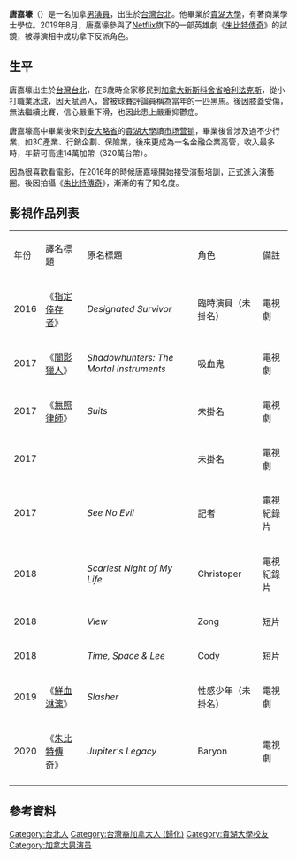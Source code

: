 {{noteTA
|G1=Movie
|G2=TV
}}
{{藝人
| 姓名 = 唐嘉壕
| 類型 = 男演員
| image = Chase_Tang.jpg
| 本名 = 唐嘉壕
| 英文名 = Chase Tang
| 國籍 = {{ROC}}<br>{{CAN}}
| 出生日期 = {{Birth_date_and_age|1988|8|24}}
| 語言 = [[中華民國國語|國語]]、[[英語|英語]]
| 職業 = [[演員|演員]]
| 教育程度 = [[貴湖大學|貴湖大學]] 
| 代表作 = 《[[朱比特傳奇|朱比特傳奇]]》<br/>《[[鮮血淋漓|鮮血淋漓]]》<br/>《[[闇影獵人|闇影獵人]]》 
| 經紀公司 = 
亞洲：[[定閔媒體科技有限公司|定閔媒體科技有限公司]]
| 活躍年代 = 2017年－至今
}}

'''唐嘉壕'''（{{bd|1988年|08月24日||catIdx=P}}）是一名加拿[[男演員|男演員]]，出生於[[台灣|台灣]][[台北|台北]]。他畢業於[[貴湖大學|貴湖大學]]，有著商業學士學位。2019年8月，唐嘉壕參與了[[Netflix|Netflix]]旗下的一部英雄劇《[[朱比特傳奇|朱比特傳奇]]》的試鏡，被導演相中成功拿下反派角色。{{FACT|唐嘉壕目前已經是被好萊塢主流的媒體報導為「好萊塢十大一線亞裔演員之一」。}}

== 生平 ==
唐嘉壕出生於[[台灣|台灣]][[台北|台北]]，在6歲時全家移民到[[加拿大|加拿大]][[新斯科舍省|新斯科舍省]][[哈利法克斯|哈利法克斯]]，從小打職業[[冰球|冰球]]，因天賦過人，曾被球賽評論員稱為當年的一匹黑馬。後因膝蓋受傷，無法繼續比賽，信心嚴重下滑，也因此患上嚴重抑鬱症。

唐嘉壕高中畢業後來到[[安大略省|安大略省]]的[[貴湖大學|貴湖大學]]讀[[市场营销|市场营销]]，畢業後曾涉及過不少行業，如3C產業、行銷企劃、保險業，後來更成為一名金融企業高管，收入最多時，年薪可高達14萬加幣（320萬台幣）。

因為很喜歡看電影，在2016年的時候唐嘉壕開始接受演藝培訓，正式進入演藝圈。後因拍攝《[[朱比特傳奇|朱比特傳奇]]》，漸漸的有了知名度。

== 影視作品列表 ==
{|class="wikitable"
|-style="background:skyblue;color:black;font-weight:bold;text-align:center;"
| 年份 || 譯名標題 || 原名標題 || 角色 || 備註
|-
| 2016 || 《[[指定倖存者_(電視劇)|指定倖存者]]》 || ''Designated Survivor'' || 臨時演員（未掛名）|| 電視劇
|-
| 2017 || 《[[闇影獵人|闇影獵人]]》 || ''Shadowhunters: The Mortal Instruments'' || 吸血鬼 || 電視劇
|-
| 2017 || 《[[無照律師|無照律師]]》 || ''Suits'' || 未掛名 || 電視劇
|-
| 2017 || {{n/a}} || ''{{link-en|Kim's Convenience|Kim's Convenience}}'' || 未掛名 || 電視劇
|-
| 2017 || {{n/a}} || ''See No Evil'' || 記者 || 電視紀錄片
|-
| 2018 || {{n/a}} || ''Scariest Night of My Life'' || Christoper || 電視紀錄片
|-
| 2018 || {{n/a}} || ''View'' || Zong || 短片
|-
| 2018 || {{n/a}} || ''Time, Space & Lee'' || Cody || 短片
|-
| 2019 || 《[[鮮血淋漓|鮮血淋漓]]》 || ''Slasher'' || 性感少年（未掛名） || 電視劇
|-
| 2020 || 《[[朱比特傳奇|朱比特傳奇]]》 || ''Jupiter's Legacy'' || Baryon || 電視劇
|-
|}

== 參考資料 ==
{{Reflist|30em}}

[[Category:台北人|Category:台北人]]
[[Category:台灣裔加拿大人_(歸化)|Category:台灣裔加拿大人 (歸化)]]
[[Category:貴湖大學校友|Category:貴湖大學校友]]
[[Category:加拿大男演员|Category:加拿大男演员]]